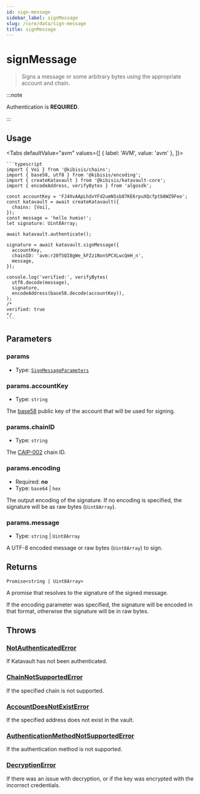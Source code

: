 ```yaml
---
id: sign-message
sidebar_label: signMessage
slug: /core/data/sign-message
title: signMessage
---
```



<!-- components -->

<!-- constants -->

# signMessage

> Signs a message or some arbitrary bytes using the appropriate account and chain.

:::note

Authentication is **REQUIRED**.

:::

<SectionBreak />

## Usage

<Tabs
  defaultValue="avm"
  values={[
    { label: 'AVM', value: 'avm' },
  ]}>
  <TabItem value="avm">

    ```typescript
    import { Voi } from '@kibisis/chains';
    import { base58, utf8 } from '@kibisis/encoding';
    import { createKatavault } from '@kibisis/katavault-core';
    import { encodeAddress, verifyBytes } from 'algosdk';

    const accountKey = 'FJ4XvAApLhdvYFd2umNSsb87KE6rpuXQcfptb8WZ9Feo';
    const katavault = await createKatavault({
      chains: [Voi],
    });
    const message = 'hello humie!';
    let signature: Uint8Array;

    await katavault.authenticate();

    signature = await katavault.signMessage({
      accountKey,
      chainID: 'avm:r20fSQI8gWe_kFZziNonSPCXLwcQmH_n',
      message,
    });

    console.log('verified:', verifyBytes(
      utf8.decode(message),
      signature,
      encodeAddress(base58.decode(accountKey)),
    );
    /*
    verified: true
    */
    ```

  </TabItem>
</Tabs>

<SectionBreak />

## Parameters

### params

* Type: [`SignMessageParameters`](04-glossary/02-types.mdx#signmessageparameters)

### params.accountKey

* Type: `string`

The <a href={BASE_58_SPECIFICATION_URL} rel="noopener noreferrer" target="_blank">base58</a> public key of the account that will be used for signing.

### params.chainID

* Type: `string`

The <a href={CAIP_002_SPECIFICATION_URL} rel="noopener noreferrer" target="_blank">CAIP-002</a> chain ID.

### params.encoding

* Required: **no**
* Type: `base64` | `hex`

The output encoding of the signature. If no encoding is specified, the signature will be as raw bytes (`Uint8Array`).

### params.message

* Type: `string` | `Uint8Array`

A UTF-8 encoded message or raw bytes (`Uint8Array`) to sign.

<SectionBreak />

## Returns

`Promise<string | Uint8Array>`

A promise that resolves to the signature of the signed message.

If the encoding parameter was specified, the signature will be encoded in that format, otherwise the signature will be in raw bytes.

## Throws

### [NotAuthenticatedError](04-glossary/03-errors.mdx#notauthenticatederror)

If Katavault has not been authenticated.

### [ChainNotSupportedError](04-glossary/03-errors.mdx#chainnotsupportederror)

If the specified chain is not supported.

### [AccountDoesNotExistError](04-glossary/03-errors.mdx#accountdoesnotexisterror)

If the specified address does not exist in the vault.

### [AuthenticationMethodNotSupportedError](04-glossary/03-errors.mdx#authenticationmethodnotsupportederror)

If the authentication method is not supported.

### [DecryptionError](04-glossary/03-errors.mdx#decryptionerror)

If there was an issue with decryption, or if the key was encrypted with the incorrect credentials.
